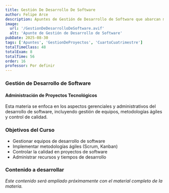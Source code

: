 ```yaml
---
title: Gestión De Desarrollo De Software
author: Felipe Arce
description: Apuntes de Gestión de Desarrollo de Software que abarcan metodologías ágiles, gestión de equipos de desarrollo y administración de proyectos tecnológicos.
image:
  url: '/GestionDeDesarrolloDeSoftware.avif'
  alt: 'Apunte de Gestión de Desarrollo de Software'
pubDate: 2025-08-30
tags: ['Apuntes', 'GestionDeProyectos', 'CuartoCuatrimestre']
totalTimeClass: 48
totalExam: 8
totalTime: 56
order: 16
professor: Por definir
---
```


### Gestión de Desarrollo de Software

#### Administración de Proyectos Tecnológicos

Esta materia se enfoca en los aspectos gerenciales y administrativos del desarrollo de software, incluyendo gestión de equipos, metodologías ágiles y control de calidad.

### Objetivos del Curso

- Gestionar equipos de desarrollo de software
- Implementar metodologías ágiles (Scrum, Kanban)
- Controlar la calidad en proyectos de software
- Administrar recursos y tiempos de desarrollo

### Contenido a desarrollar

*Este contenido será ampliado próximamente con el material completo de la materia.*
